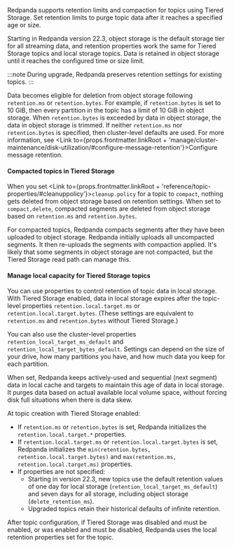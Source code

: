 
Redpanda supports retention limits and compaction for topics using Tiered Storage. Set retention limits to purge topic data after it reaches a specified age or size.

Starting in Redpanda version 22.3, object storage is the default storage tier for all streaming data, and retention properties work the same for Tiered Storage topics and local storage topics. Data is retained in object storage until it reaches the configured time or size limit. 

:::note
During upgrade, Redpanda preserves retention settings for existing topics.
:::

Data becomes eligible for deletion from object storage following `retention.ms` or `retention.bytes`. For example, if `retention.bytes` is set to 10 GiB, then every partition in the topic has a limit of 10 GiB in object storage. When `retention.bytes` is exceeded by data in object storage, the data in object storage is trimmed. If neither `retention.ms` nor `retention.bytes` is specified, then cluster-level defaults are used. For more information, see <Link to={props.frontmatter.linkRoot + 'manage/cluster-maintenance/disk-utilization/#configure-message-retention'}>Configure message retention</Link>.

#### Compacted topics in Tiered Storage

When you set <Link to={props.frontmatter.linkRoot + 'reference/topic-properties/#cleanuppolicy'}>`cleanup.policy`</Link> for a topic to `compact`, nothing gets deleted from object storage based on retention settings. When set to `compact,delete`, compacted segments are deleted from object storage based on `retention.ms` and `retention.bytes`.

For compacted topics, Redpanda compacts segments after they have been uploaded to object storage. Redpanda initially uploads all uncompacted segments. It then re-uploads the segments with compaction applied. It's likely that some segments in object storage are not compacted, but the Tiered Storage read path can manage this. 

#### Manage local capacity for Tiered Storage topics

You can use properties to control retention of topic data in local storage. With Tiered Storage enabled, data in local storage expires after the topic-level properties `retention.local.target.ms` or `retention.local.target.bytes`. (These settings are equivalent to `retention.ms` and `retention.bytes` without Tiered Storage.) 

You can also use the cluster-level properties `retention_local_target_ms_default` and `retention_local_target_bytes_default`. Settings can depend on the size of your drive, how many partitions you have, and how much data you keep for each partition.

When set, Redpanda keeps actively-used and sequential (next segment) data in local cache and targets to maintain this age of data in local storage. It purges data based on actual available local volume space, without forcing disk full situations when there is data skew. 

At topic creation with Tiered Storage enabled:
- If `retention.ms` or `retention.bytes` is set, Redpanda initializes the `retention.local.target.*` properties. 
- If `retention.local.target.ms` or `retention.local.target.bytes` is set, Redpanda initializes the `min(retention.bytes, retention.local.target.bytes)` and `max(retention.ms, retention.local.target.ms)` properties.
- If properties are not specified:
  - Starting in version 22.3, new topics use the default retention values of one day for local storage (`retention_local_target_ms_default`) and seven days for all storage, including object storage (`delete_retention_ms`).
  - Upgraded topics retain their historical defaults of infinite retention.

After topic configuration, if Tiered Storage was disabled and must be enabled, or was enabled and must be disabled, Redpanda uses the local retention properties set for the topic.